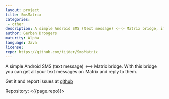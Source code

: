 ```yaml
---
layout: project
title: SmsMatrix
categories: 
 - other
description: A simple Android SMS (text message) <--> Matrix bridge, implemented as a bot
author: Gerben Droogers
maturity: Alpha
language: Java
license: 
repo: https://github.com/tijder/SmsMatrix
---
```


A simple Android SMS (text message) <--> Matrix bridge. With this bridge you can get all your text messages on Matrix and reply to them.

Get it and report issues at [github](https://github.com/tijder/SmsMatrix)

Repository: <{{page.repo}}>

